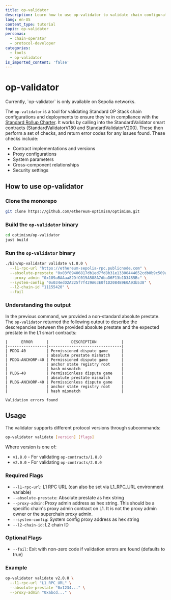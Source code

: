 ```yaml
---
title: op-validator
description: Learn how to use op-validator to validate chain configurations and deployments.
lang: en-US
content_type: tutorial
topic: op-validator
personas:
  - chain-operator
  - protocol-developer
categories:
  - tools
  - op-validator
is_imported_content: 'false'
---
```




# op-validator

<Callout type="info">
  Currently, `op-validator` is only available on Sepolia networks.
</Callout>

The `op-validator` is a tool for validating Standard OP Stack chain configurations and deployments to ensure they're in compliance with the [Standard Rollup Charter](/superchain/blockspace-charter#the-standard-rollup-charter). It works by calling into the StandardValidator smart contracts (StandardValidatorV180 and StandardValidatorV200). These then perform a set of checks, and return error codes for any issues found. These checks include:

*   Contract implementations and versions
*   Proxy configurations
*   System parameters
*   Cross-component relationships
*   Security settings

## How to use op-validator

<Steps>

### Clone the monorepo

```bash
git clone https://github.com/ethereum-optimism/optimism.git
```

### Build the `op-validator` binary

```bash
cd optimism/op-validator
just build
```

### Run the `op-validator` binary

```bash
./bin/op-validator validate v1.8.0 \
  --l1-rpc-url "https://ethereum-sepolia-rpc.publicnode.com" \
  --absolute-prestate "0x03f89406817db1ed7fd8b31e13300444652cdb0b9c509a674de43483b2f83568" \
  --proxy-admin "0x189aBAAaa82DfC015A588A7dbaD6F13b1D3485Bc" \
  --system-config "0x034edD2A225f7f429A63E0f1D2084B9E0A93b538" \
  --l2-chain-id "11155420" \
  --fail
```

### Understanding the output

In the previous command, we provided a non-standard absolute prestate. The `op-validator` returned the following output to describe the descrepancies between the provided absolute prestate and the expected prestate in the L1 smart contracts:

```
|      ERROR      |          DESCRIPTION           |
|-----------------|--------------------------------|
| PDDG-40         | Permissioned dispute game      |
|                 | absolute prestate mismatch     |
| PDDG-ANCHORP-40 | Permissioned dispute game      |
|                 | anchor state registry root     |
|                 | hash mismatch                  |
| PLDG-40         | Permissionless dispute game    |
|                 | absolute prestate mismatch     |
| PLDG-ANCHORP-40 | Permissionless dispute game    |
|                 | anchor state registry root     |
|                 | hash mismatch                  |

Validation errors found
```

</Steps>

## Usage

The validator supports different protocol versions through subcommands:

```bash
op-validator validate [version] [flags]
```

Where version is one of:

- `v1.8.0` - For validating `op-contracts/1.8.0`
- `v2.0.0` - For validating `op-contracts/2.0.0`

### Required Flags

*   `--l1-rpc-url`: L1 RPC URL (can also be set via L1_RPC_URL environment variable)
*   `--absolute-prestate`: Absolute prestate as hex string
*   `--proxy-admin`: Proxy admin address as hex string. This should be a specific chain's proxy admin contract on L1. 
  It is  not the proxy admin owner or the superchain proxy admin.
*   `--system-config`: System config proxy address as hex string
*   `--l2-chain-id`: L2 chain ID

### Optional Flags

*   `--fail`: Exit with non-zero code if validation errors are found (defaults to true)

### Example

```bash
op-validator validate v2.0.0 \
  --l1-rpc-url "L1_RPC_URL" \
  --absolute-prestate "0x1234..." \
  --proxy-admin "0xabcd..." \
